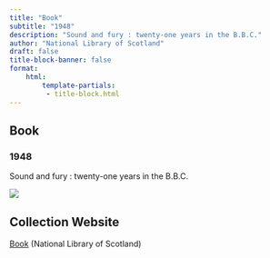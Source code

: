 ```yaml
---
title: "Book"
subtitle: "1948"
description: "Sound and fury : twenty-one years in the B.B.C."
author: "National Library of Scotland"
draft: false
title-block-banner: false
format:
    html:
        template-partials:
         - title-block.html
---
```

## Book
### 1948
Sound and fury : twenty-one years in the B.B.C.

::: {.column-margin}
<img src="/full/400,/0/default.jpg">

:::

## Collection Website
<a href="https://search.nls.uk/permalink/f/19q5vbt/44NLS_ALMA21431143500004341"/>Book</a> (National Library of Scotland)
